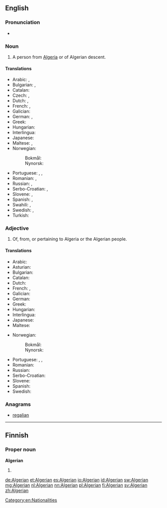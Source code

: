 ==English==

===Pronunciation===
* {{IPA|/ælˈdʒɪriən/|lang=en}}

===Noun===
{{en-noun}}

# A person from [[Algeria]] or of Algerian descent.

====Translations====
{{trans-top|person from Algeria}}
* Arabic: {{t+|ar|جزائري|m|tr=jaza'iriy}}, {{t-|ar|جزائرية|f|tr=jaza'iríyya}}
* Bulgarian: {{t-|bg|алжирец|m}}, {{t-|bg|алжирка|f}}
* Catalan: {{t|ca|algerià|m}}
* Czech: {{t|cs|Alžířan|m}}, {{t|cs|Alžířanka|f}}
* Dutch: {{t|nl|Algerijn|m}}, {{t|nl|Algerijnse|f}}
* French: {{t+|fr|Algérien|m}}, {{t+|fr|Algérienne|f}}
* Galician: {{t|gl|alxeriano|m}}
* German: {{t+|de|Algerier|m}}, {{t+|de|Algerierin|f}}
* Greek: {{t+|el|Αλγερινός}}
* Hungarian: {{t-|hu|algériai}}
* Interlingua: {{t|ia|algeriano}}
* Japanese: {{t|ja|アルジェリア人|tr=arujeriajin}}
* Maltese: {{t|mt|Alġerjan|m}}, {{t|mt|Alġerjana|f}}
* Norwegian:
*: Bokmål: {{t+|no|algerier|m}}
*: Nynorsk: {{t+|nn|algeriar|m}}
{{trans-mid}}
* Portuguese: {{t|pt|argeliano|m}}, {{t|pt|argelino|m}}, {{t|pt|algeriano|m}}
* Romanian: {{t|ro|algerian|m}}, {{t|ro|algeriancă|f}}
* Russian: {{t+|ru|алжирец|m|tr=alžírec}}, {{t+|ru|алжирка|f|tr=alžírka}}
* Serbo-Croatian: {{t-|sh|Alžirac|m|alt=Alžírac}}, {{t-|sh|Alžirka|f|alt=Àlžīrka}}
* Slovene: {{t-|sl|Alžirec|m}}, {{t-|sl|Alžirka|f}}
* Spanish: {{t+|es|argelino|m}}, {{t-|es|argelina|f}}
* Swahili: {{t-|sw|Kialjeria}}, {{t-|sw|Kialjeri}}
* Swedish: {{t+|sv|algerier|m}}, {{t+|sv|algeriska|f}}
* Turkish: {{t+|tr|Cezayirli}}
{{trans-bottom}}

===Adjective===
{{en-adj}}

# Of, from, or pertaining to Algeria or the Algerian people.

====Translations====
{{trans-top|of Algeria or its people}}
* Arabic: {{t+|ar|جزائري|tr=jaza'iriy}}
* Asturian: {{t|ast|arxelín}}
* Bulgarian: {{t-|bg|алжирски}}
* Catalan: {{t|ca|algerià}}
* Dutch: {{t+|nl|Algerijns}}
* French: {{t+|fr|algérien|m}}, {{t+|fr|algérienne|f}}
* Galician: {{t|gl|alxeriano}}
* German: {{t+|de|algerisch}}
* Greek: {{t|el|αλγερινός}}
* Hungarian: {{t-|hu|algériai}}
* Interlingua: {{t|ia|algerian}}
* Japanese: {{t|ja|アルジェリア|alt=アルジェリアの|tr=Arujeria no}}
* Maltese: {{t|mt|Alġerjani|p}}
{{trans-mid}}
* Norwegian:
*: Bokmål: {{t+|nb|algerisk}}
*: Nynorsk: {{t+|nn|algerisk}}
* Portuguese: {{t|pt|argeliano}}, {{t|pt|argelino}}, {{t|pt|algeriano}}
* Romanian: {{t+|ro|algerian}}
* Russian: {{t+|ru|алжирский|tr=alžírskij}}
* Serbo-Croatian: {{t-|sh|alžirski|alt=àlžīrskī}}
* Slovene: {{t+|sl|alžirski}}
* Spanish: {{t+|es|argelino}}
* Swedish: {{t+|sv|algerisk}}
{{trans-bottom}}

===Anagrams===
* [[regalian#English|regalian]]

[[Category:en:Nationalities]]

----

==Finnish==

===Proper noun===
'''Algerian'''

# {{fi-form of|type=proper noun|case=genitive|pl=singular|Algeria}}

[[de:Algerian]]
[[et:Algerian]]
[[es:Algerian]]
[[io:Algerian]]
[[id:Algerian]]
[[sw:Algerian]]
[[mg:Algerian]]
[[nl:Algerian]]
[[nn:Algerian]]
[[pl:Algerian]]
[[fi:Algerian]]
[[sv:Algerian]]
[[zh:Algerian]]